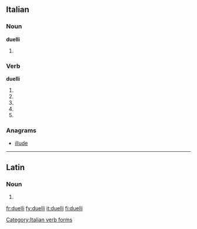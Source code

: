 ==Italian==

===Noun===
'''duelli''' {{m}}

# {{plural of|[[duello]]|lang=it}}

===Verb===
'''duelli'''

# {{conjugation of|duellare||2|s|pres|ind|lang=it}}
# {{conjugation of|duellare||1|s|pres|sub|lang=it}}
# {{conjugation of|duellare||2|s|pres|sub|lang=it}}
# {{conjugation of|duellare||3|s|pres|sub|lang=it}}
# {{conjugation of|duellare||3|s|imp|lang=it}}

===Anagrams===
* [[illude#Italian|illude]]

[[Category:Italian verb forms]]

----

==Latin==

===Noun===
{{la-noun-form|duellī}}

# {{inflection of|duellum|duellum|gen|s|lang=la}}

[[fr:duelli]]
[[fy:duelli]]
[[it:duelli]]
[[fi:duelli]]